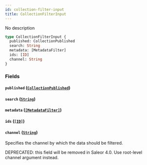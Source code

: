 ```yaml
---
id: collection-filter-input
title: CollectionFilterInput
---
```


No description

```graphql
type CollectionFilterInput {
  published: CollectionPublished
  search: String
  metadata: [MetadataFilter]
  ids: [ID]
  channel: String
}
```

### Fields

#### `published` ([`CollectionPublished`](../../../developer/api-reference/enums/collection-published))

#### `search` ([`String`](../../../developer/api-reference/scalars/string))

#### `metadata` ([`[MetadataFilter]`](../../../developer/api-reference/inputs/metadata-filter))

#### `ids` ([`[ID]`](../../../developer/api-reference/scalars/id))

#### `channel` ([`String`](../../../developer/api-reference/scalars/string))

Specifies the channel by which the data should be filtered.

DEPRECATED: this field will be removed in Saleor 4.0. Use root-level channel argument instead.
